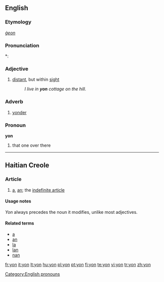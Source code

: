 {{also|yön}}
==English==

===Etymology===
{{etyl|ang}} ''[[ġeon]]''

===Pronunciation===
*: {{rhymes|ɒn}}

===Adjective===
{{en-adj|-}}

# [[distant]], but within [[sight]]
#: ''I live in '''yon''' cottage on the hill.''

===Adverb===
{{en-adv|-}}

# [[yonder]]

===Pronoun===
'''yon'''

# that one over there

[[Category:English pronouns]]

----

==Haitian Creole==

===Article===
{{infl|ht|article}}

# [[a]], [[an]]; the [[indefinite article]]

====Usage notes====
''Yon'' always precedes the noun it modifies, unlike most adjectives.

====Related terms====
* [[a]]
* [[an]]
* [[la]]
* [[lan]]
* [[nan]]

[[fr:yon]]
[[it:yon]]
[[lt:yon]]
[[hu:yon]]
[[pl:yon]]
[[pt:yon]]
[[fi:yon]]
[[te:yon]]
[[vi:yon]]
[[tr:yon]]
[[zh:yon]]